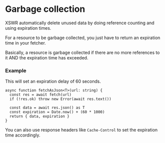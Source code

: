 # Garbage collection

XSWR automatically delete unused data by doing reference counting and using expiration times.

For a resource to be garbage collected, you just have to return an expiration time in your fetcher.

Basically, a resource is garbage collected if there are no more references to it AND the expiration time has exceeded.

### Example

This will set an expiration delay of 60 seconds.

```tsx
async function fetchAsJson<T>(url: string) {
  const res = await fetch(url)
  if (!res.ok) throw new Error(await res.text())

  const data = await res.json() as T
  const expiration = Date.now() + (60 * 1000)
  return { data, expiration }
}
```

You can also use response headers like `Cache-Control` to set the expiration time accordingly.